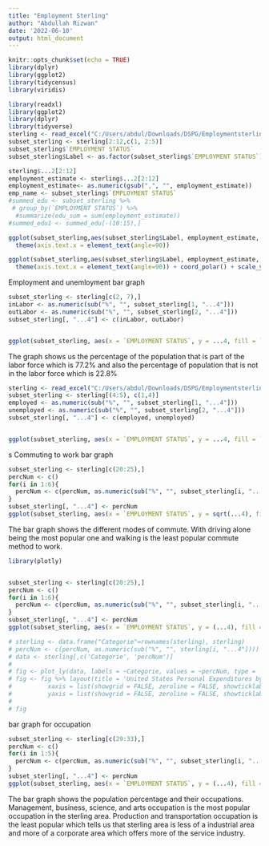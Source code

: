 ```yaml
---
title: "Employment Sterling"
author: "Abdullah Rizwan"
date: '2022-06-10'
output: html_document
---
```


```r
knitr::opts_chunk$set(echo = TRUE)
library(dplyr)
library(ggplot2)
library(tidycensus)
library(viridis)
```

```r
library(readxl)
library(ggplot2)
library(dplyr)
library(tidyverse)
sterling <- read_excel("C:/Users/abdul/Downloads/DSPG/Employmentsterling.xlsx",skip=2,col_names=TRUE)
subset_sterling <- sterling[2:12,c(1, 2:5)]
subset_sterling$`EMPLOYMENT STATUS`
subset_sterling$Label <- as.factor(subset_sterling$`EMPLOYMENT STATUS`)
```
```r
sterling$...2[2:12]
employment_estimate <- sterling$...2[2:12]
employment_estimate<- as.numeric(gsub(",", "", employment_estimate))
emp_name <- subset_sterling$`EMPLOYMENT STATUS`
#summed_edu <- subset_sterling %>% 
 # group_by(`EMPLOYMENT STATUS`) %>%
  #summarize(edu_sum = sum(employment_estimate))
#summed_edu1 <- summed_edu[-(10:15),]
```

```r
ggplot(subset_sterling,aes(subset_sterling$Label, employment_estimate, fill = Label)) + geom_col() +
  theme(axis.text.x = element_text(angle=90))
```

```r

ggplot(subset_sterling,aes(subset_sterling$Label, employment_estimate, fill=Label)) + geom_col() +
  theme(axis.text.x = element_text(angle=90)) + coord_polar() + scale_y_log10()
```


Employment and unemloyment bar graph

```r
subset_sterling <- sterling[c(2, 7),]
inLabor <- as.numeric(sub("%", "", subset_sterling[1, "...4"]))
outLabor <- as.numeric(sub("%", "", subset_sterling[2, "...4"]))
subset_sterling[, "...4"] <- c(inLabor, outLabor)


ggplot(subset_sterling, aes(x = `EMPLOYMENT STATUS`, y = ...4, fill = `EMPLOYMENT STATUS`)) + geom_bar(position = "stack", stat="identity", width = 0.25) + labs(x = "Available to work", y= "percent population", caption = " Source : DP03 ACS data 2016-2020", title = "Labour force")+ guides(fill = guide_legend(title = "Labour Force"))
```
The graph shows us the percentage of the population that is part of the labor force which is 77.2% and also the percentage of population that is not in the labor force which is 22.8%

```r
sterling <- read_excel("C:/Users/abdul/Downloads/DSPG/Employmentsterling.xlsx",skip=2,col_names=TRUE)
subset_sterling <- sterling[(4:5), c(1,4)]
employed <- as.numeric(sub("%", "", subset_sterling[1, "...4"]))
unemployed <- as.numeric(sub("%", "", subset_sterling[2, "...4"]))
subset_sterling[, "...4"] <- c(employed, unemployed)


ggplot(subset_sterling, aes(x = `EMPLOYMENT STATUS`, y = ...4, fill = `EMPLOYMENT STATUS`)) + geom_bar(position = "stack", stat="identity", width = 0.25) + labs(x = "Employment Status", y= "Percentage population", caption = " Source : DP03 ACS 5-yr data 2016-2020", title = "Employment")+ guides(fill = guide_legend(title = "Employment"))+ scale_y_continuous(limits = c(0,80))
```

s
Commuting to work bar graph
```r
subset_sterling <- sterling[c(20:25),]
percNum <- c()
for(i in 1:6){
  percNum <- c(percNum, as.numeric(sub("%", "", subset_sterling[i, "...4"])))
}
subset_sterling[, "...4"] <- percNum
ggplot(subset_sterling, aes(x = `EMPLOYMENT STATUS`, y = sqrt(...4), fill = `EMPLOYMENT STATUS`)) + geom_bar(position = "stack", stat="identity", width = 0.5)+ theme(axis.text.x = element_text(angle=90)) + labs(x = "Commute", y = "sqrt of percentages", caption = " Source : DP03 ACS data 2016-2020")+ guides(fill = guide_legend(title = "Method of Commute"))  #+ coord_polar()## REALLY have to note it's a sqrt()
```
The bar graph shows the different modes of commute. With driving alone being the  most popular one and walking is the least popular commute method to work. 

```r
library(plotly)


subset_sterling <- sterling[c(20:25),]
percNum <- c()
for(i in 1:6){
  percNum <- c(percNum, as.numeric(sub("%", "", subset_sterling[i, "...4"])))
}
subset_sterling[, "...4"] <- percNum
ggplot(subset_sterling, aes(x = `EMPLOYMENT STATUS`, y = (...4), fill = `EMPLOYMENT STATUS`)) + geom_bar(position = "stack", stat="identity", width = 0.5)+ theme(axis.text.x = element_text(angle=90)) + labs(x = "Commute", y = "Percentage", caption = " Source : DP03 ACS data 2016-2020")+ guides(fill = guide_legend(title = "Method of Commute"))  #+ coord_polar()## REALLY have to note it's a sqrt()

# sterling <- data.frame("Categorie"=rownames(sterling), sterling)
# percNum <- c(percNum, as.numeric(sub("%", "", sterling[i, "...4"])))
# data <- sterling[,c('Categorie', 'percNum')]
# 
# fig <- plot_ly(data, labels = ~Categorie, values = ~percNum, type = 'pie')
# fig <- fig %>% layout(title = 'United States Personal Expenditures by Categories in 1960',
#          xaxis = list(showgrid = FALSE, zeroline = FALSE, showticklabels = FALSE),
#          yaxis = list(showgrid = FALSE, zeroline = FALSE, showticklabels = FALSE))
# 
# fig

```


bar graph for occupation 
```r
subset_sterling <- sterling[c(29:33),]
percNum <- c()
for(i in 1:5){
  percNum <- c(percNum, as.numeric(sub("%", "", subset_sterling[i, "...4"])))
}
subset_sterling[, "...4"] <- percNum
ggplot(subset_sterling, aes(x = `EMPLOYMENT STATUS`, y = (...4), fill = `EMPLOYMENT STATUS`)) + geom_bar(position = "stack", stat="identity", width = 0.5)+ theme(axis.text.x = element_text(angle=90), legend.position="none") + labs(x = "Occupations", y = "Percentages", caption = " Source : DP03 ACS 5-yr data 2016-2020", title = "Work Occupations") + coord_flip()
```

The bar graph shows the population percentage and their occupations. Management, business, science, and arts occupation is the most popular occupation in the sterling area. Production and transportation occupation is the least popular which tells us that sterling area is less of a industrial area and more of a corporate area which offers more of the service industry. 